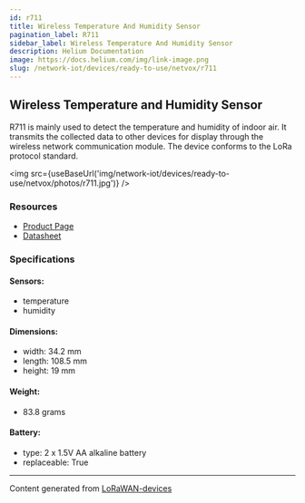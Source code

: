```yaml
---
id: r711
title: Wireless Temperature And Humidity Sensor
pagination_label: R711
sidebar_label: Wireless Temperature And Humidity Sensor
description: Helium Documentation
image: https://docs.helium.com/img/link-image.png
slug: /network-iot/devices/ready-to-use/netvox/r711
---
```



## Wireless Temperature and Humidity Sensor

R711 is mainly used to detect the temperature and humidity of indoor air. It transmits the collected
data to other devices for display through the wireless network communication module. The device
conforms to the LoRa protocol standard.

<img src={useBaseUrl('img/network-iot/devices/ready-to-use/netvox/photos/r711.jpg')} />

### Resources

- [Product Page](http://www.netvox.com.tw/product.asp?pro=R711)
- [Datasheet](http://www.netvox.com.tw/um/R711/R711datasheet.pdf)

### Specifications

#### Sensors:

- temperature
- humidity

#### Dimensions:

- width: 34.2 mm
- length: 108.5 mm
- height: 19 mm

#### Weight:

- 83.8 grams

#### Battery:

- type: 2 x 1.5V AA alkaline battery
- replaceable: True

---

Content generated from [LoRaWAN-devices](https://github.com/TheThingsNetwork/lorawan-devices)
